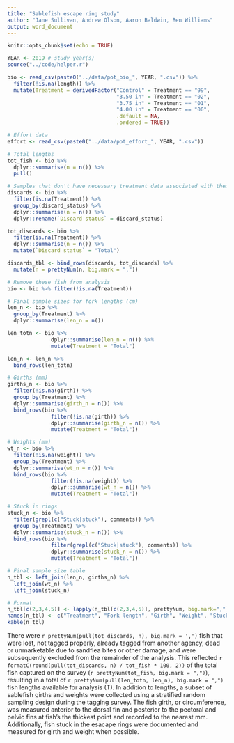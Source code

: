 ```yaml
---
title: "Sablefish escape ring study"
author: "Jane Sullivan, Andrew Olson, Aaron Baldwin, Ben Williams" 
output: word_document
---
```


```r
knitr::opts_chunk$set(echo = TRUE)

YEAR <- 2019 # study year(s)
source("../code/helper.r")

bio <- read_csv(paste0("../data/pot_bio_", YEAR, ".csv")) %>% 
  filter(!is.na(length)) %>% 
  mutate(Treatment = derivedFactor("Control" = Treatment == "99",
                                   "3.50 in" = Treatment == "02",
                                   "3.75 in" = Treatment == "01",
                                   "4.00 in" = Treatment == "00",
                                   .default = NA,
                                   .ordered = TRUE))

# Effort data 
effort <- read_csv(paste0("../data/pot_effort_", YEAR, ".csv"))


```

```r

# Total lengths
tot_fish <- bio %>% 
  dplyr::summarise(n = n()) %>% 
  pull()

# Samples that don't have necessary treatment data associated with them. See GitHub issue #1
discards <- bio %>% 
  filter(is.na(Treatment)) %>% 
  group_by(discard_status) %>% 
  dplyr::summarise(n = n()) %>% 
  dplyr::rename(`Discard status` = discard_status) 

tot_discards <- bio %>% 
  filter(is.na(Treatment)) %>% 
  dplyr::summarise(n = n()) %>% 
  mutate(`Discard status` = "Total")

discards_tbl <- bind_rows(discards, tot_discards) %>% 
  mutate(n = prettyNum(n, big.mark = ","))

# Remove these fish from analysis
bio <- bio %>% filter(!is.na(Treatment))

# Final sample sizes for fork lengths (cm)
len_n <- bio %>% 
  group_by(Treatment) %>% 
  dplyr::summarise(len_n = n()) 

len_totn <- bio %>% 
              dplyr::summarise(len_n = n()) %>% 
              mutate(Treatment = "Total")

len_n <- len_n %>% 
  bind_rows(len_totn)

# Girths (mm)
girths_n <- bio %>% 
  filter(!is.na(girth)) %>% 
  group_by(Treatment) %>% 
  dplyr::summarise(girth_n = n()) %>% 
  bind_rows(bio %>% 
              filter(!is.na(girth)) %>% 
              dplyr::summarise(girth_n = n()) %>%
              mutate(Treatment = "Total"))

# Weights (mm)
wt_n <- bio %>% 
  filter(!is.na(weight)) %>% 
  group_by(Treatment) %>% 
  dplyr::summarise(wt_n = n()) %>% 
  bind_rows(bio %>% 
              filter(!is.na(weight)) %>% 
              dplyr::summarise(wt_n = n()) %>%
              mutate(Treatment = "Total"))

# Stuck in rings
stuck_n <- bio %>% 
  filter(grepl(c("Stuck|stuck"), comments)) %>% 
  group_by(Treatment) %>% 
  dplyr::summarise(stuck_n = n()) %>% 
  bind_rows(bio %>% 
              filter(grepl(c("Stuck|stuck"), comments)) %>% 
              dplyr::summarise(stuck_n = n()) %>%
              mutate(Treatment = "Total"))

# Final sample size table  
n_tbl <- left_join(len_n, girths_n) %>% 
  left_join(wt_n) %>% 
  left_join(stuck_n)

# Format
n_tbl[c(2,3,4,5)] <- lapply(n_tbl[c(2,3,4,5)], prettyNum, big.mark=",")
names(n_tbl) <- c("Treatment", "Fork length", "Girth", "Weight", "Stuck in escape ring")
kable(n_tbl)
```

There were `r prettyNum(pull(tot_discards, n), big.mark = ',')` fish that were lost, not tagged properly,  already tagged from another agency, dead or unmarketable due to sandflea bites or other damage, and were subsequently excluded from the remainder of the analysis. This reflected `r formatC(round(pull(tot_discards, n) / tot_fish * 100, 2))` of the total fish captured on the survey (`r prettyNum(tot_fish, big.mark = ",")`), resulting in a total of `r prettyNum(pull(len_totn, len_n), big.mark = ",")` fish lengths available for analysis (T). In addition to lengths, a subset of sablefish girths and weights were collected using a stratified random sampling design during the tagging survey. The fish girth, or circumference, was measured anterior to the dorsal fin and posterior to the pectoral and pelvic fins at fish's the thickest point and recorded to the nearest mm. Additionally, fish stuck in the esacape rings were documented and measured for girth and weight when possible.


